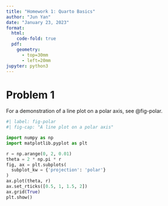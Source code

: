 ```yaml
---
title: "Homework 1: Quarto Basics"
author: "Jun Yan"
date: "January 23, 2023"
format:
  html:
    code-fold: true
  pdf: 
    geometry: 
      - top=30mm
      - left=20mm
jupyter: python3
---
```


# Problem 1
For a demonstration of a line plot on a polar axis, see @fig-polar.

```python
#| label: fig-polar
#| fig-cap: "A line plot on a polar axis"

import numpy as np
import matplotlib.pyplot as plt

r = np.arange(0, 2, 0.01)
theta = 2 * np.pi * r
fig, ax = plt.subplots(
  subplot_kw = {'projection': 'polar'} 
)
ax.plot(theta, r)
ax.set_rticks([0.5, 1, 1.5, 2])
ax.grid(True)
plt.show()
```
